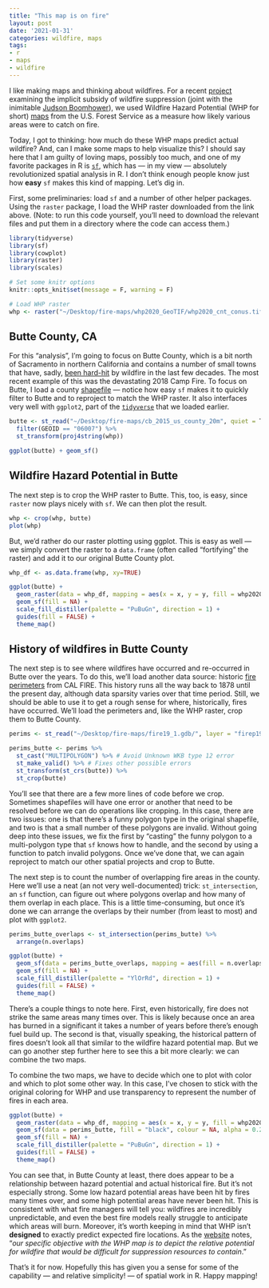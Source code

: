 ```yaml
---
title: "This map is on fire"
layout: post
date: '2021-01-31'
categories: wildfire, maps
tags:
- r
- maps
- wildfire
---
```


I like making maps and thinking about wildfires. For a recent [project](https://www.nber.org/system/files/working_papers/w26550/w26550.pdf) examining the implicit subsidy of wildfire suppression (joint with the inimitable [Judson Boomhower](https://www.judsonboomhower.com/)), we used Wildfire Hazard Potential (WHP for short) [maps](https://www.firelab.org/project/wildfire-hazard-potential) from the U.S. Forest Service as a measure how likely various areas were to catch on fire.

Today, I got to thinking: how much do these WHP maps predict actual wildfire? And, can I make some maps to help visualize this? I should say here that I am guilty of loving maps, possibly too much, and one of my favorite packages in R is [`sf`](https://github.com/r-spatial/sf/), which has --- in my view --- absolutely revolutionized spatial analysis in R. I don't think enough people know just how __easy__ `sf` makes this kind of mapping. Let's dig in.

First, some preliminaries: load `sf` and a number of other helper packages. Using the `raster` package, I load the WHP raster downloaded from the link above. (Note: to run this code yourself, you'll need to download the relevant files and put them in a directory where the code can access them.)

```r
library(tidyverse)
library(sf)
library(cowplot)
library(raster)
library(scales)

# Set some knitr options
knitr::opts_knit$set(message = F, warning = F)

# Load WHP raster
whp <- raster("~/Desktop/fire-maps/whp2020_GeoTIF/whp2020_cnt_conus.tif")
```

## Butte County, CA

For this "analysis", I'm going to focus on Butte County, which is a bit north of Sacramento in northern California and contains a number of small towns that have, sadly, [been hard-hit](https://www.sfchronicle.com/california-wildfires/article/At-Station-62-shelter-from-the-firestorm-15576500.php) by wildfire in the last few decades. The most recent example of this was the devastating 2018 Camp Fire. To focus on Butte, I load a county [shapefile](https://catalog.data.gov/dataset/2015-cartographic-boundary-file-state-county-for-united-states-1-20000000) --- notice how easy `sf` makes it to quickly filter to Butte and to reproject to match the WHP raster. It also interfaces very well with `ggplot2`, part of the [`tidyverse`](https://www.tidyverse.org/) that we loaded earlier.

```r
butte <- st_read("~/Desktop/fire-maps/cb_2015_us_county_20m", quiet = T) %>%
  filter(GEOID == "06007") %>%
  st_transform(proj4string(whp))

ggplot(butte) + geom_sf()
```

## Wildfire Hazard Potential in Butte

The next step is to crop the WHP raster to Butte. This, too, is easy, since `raster` now plays nicely with `sf`. We can then plot the result.

```r
whp <- crop(whp, butte)
plot(whp)
```

But, we'd rather do our raster plotting using ggplot. This is easy as well --- we simply convert the raster to a `data.frame` (often called "fortifying" the raster) and add it to our original Butte County plot.

```r
whp_df <- as.data.frame(whp, xy=TRUE)

ggplot(butte) + 
  geom_raster(data = whp_df, mapping = aes(x = x, y = y, fill = whp2020_cnt_conus)) + 
  geom_sf(fill = NA) + 
  scale_fill_distiller(palette = "PuBuGn", direction = 1) + 
  guides(fill = FALSE) + 
  theme_map()
```

## History of wildfires in Butte County

The next step is to see where wildfires have occurred and re-occurred in Butte over the years. To do this, we'll load another data source: historic [fire perimeters](https://frap.fire.ca.gov/frap-projects/fire-perimeters/) from CAL FIRE. This history runs all the way back to 1878 until the present day, although data sparsity varies over that time period. Still, we should be able to use it to get a rough sense for where, historically, fires have occurred. We'll load the perimeters and, like the WHP raster, crop them to Butte County.

```r
perims <- st_read("~/Desktop/fire-maps/fire19_1.gdb/", layer = "firep19_1")

perims_butte <- perims %>% 
  st_cast("MULTIPOLYGON") %>% # Avoid Unknown WKB type 12 error
  st_make_valid() %>% # Fixes other possible errors
  st_transform(st_crs(butte)) %>% 
  st_crop(butte)
```

You'll see that there are a few more lines of code before we crop. Sometimes shapefiles will have one error or another that need to be resolved before we can do operations like cropping. In this case, there are two issues: one is that there's a funny polygon type in the original shapefile, and two is that a small number of these polygons are invalid. Without going deep into these issues, we fix the first by "casting" the funny polygon to a multi-polygon type that `sf` knows how to handle, and the second by using a function to patch invalid polygons. Once we've done that, we can again reproject to match our other spatial projects and crop to Butte.

The next step is to count the number of overlapping fire areas in the county. Here we'll use a neat (an not very well-documented) trick: `st_intersection`, an `sf` function, can figure out where polygons overlap and how many of them overlap in each place. This is a little time-consuming, but once it's done we can arrange the overlaps by their number (from least to most) and plot with `ggplot2`.

```r
perims_butte_overlaps <- st_intersection(perims_butte) %>% 
  arrange(n.overlaps)

ggplot(butte) + 
  geom_sf(data = perims_butte_overlaps, mapping = aes(fill = n.overlaps), colour = NA) + 
  geom_sf(fill = NA) + 
  scale_fill_distiller(palette = "YlOrRd", direction = 1) + 
  guides(fill = FALSE) + 
  theme_map()
```

There's a couple things to note here. First, even historically, fire does not strike the same areas many times over. This is likely because once an area has burned in a significant it takes a number of years before there's enough fuel build up. The second is that, visually speaking, the historical pattern of fires doesn't look all that similar to the wildfire hazard potential map. But we can go another step further here to see this a bit more clearly: we can combine the two maps.

To combine the two maps, we have to decide which one to plot with color and which to plot some other way. In this case, I've chosen to stick with the original coloring for WHP and use transparency to represent the number of fires in each area. 

```r
ggplot(butte) + 
  geom_raster(data = whp_df, mapping = aes(x = x, y = y, fill = whp2020_cnt_conus)) + 
  geom_sf(data = perims_butte, fill = "black", colour = NA, alpha = 0.25) + 
  geom_sf(fill = NA) + 
  scale_fill_distiller(palette = "PuBuGn", direction = 1) + 
  guides(fill = FALSE) + 
  theme_map()
```

You can see that, in Butte County at least, there does appear to be a relationship between hazard potential and actual historical fire. But it's not especially strong. Some low hazard potential areas have been hit by fires many times over, and some high potential areas have never been hit. This is consistent with what fire managers will tell you: wildfires are incredibly unpredictable, and even the best fire models really struggle to anticipate which areas will burn. Moreover, it's worth keeping in mind that WHP isn't **designed** to exactly predict expected fire locations. As the [website](https://www.firelab.org/project/wildfire-hazard-potential) notes, "*our specific objective with the WHP map is to depict the relative potential for wildfire that would be difficult for suppression resources to contain*." 

That's it for now. Hopefully this has given you a sense for some of the capability --- and relative simplicity! --- of spatial work in R. Happy mapping!